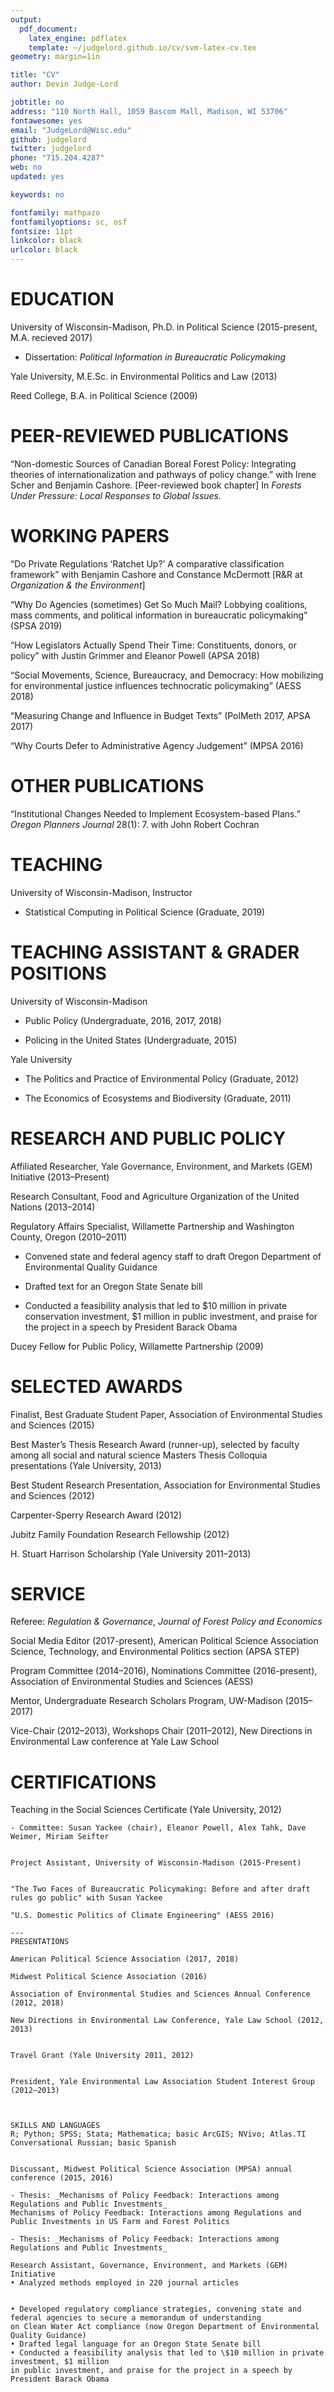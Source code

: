 ```yaml
---
output: 
  pdf_document:
    latex_engine: pdflatex
    template: ~/judgelord.github.io/cv/svm-latex-cv.tex
geometry: margin=1in

title: "CV"
author: Devin Judge-Lord

jobtitle: no
address: "110 North Hall, 1059 Bascom Mall, Madison, WI 53706"
fontawesome: yes
email: "JudgeLord@Wisc.edu"
github: judgelord
twitter: judgelord
phone: "715.204.4287"
web: no
updated: yes

keywords: no

fontfamily: mathpazo
fontfamilyoptions: sc, osf
fontsize: 11pt
linkcolor: black
urlcolor: black
---
```


# EDUCATION

University of Wisconsin-Madison, Ph.D. in Political Science (2015-present, M.A. recieved 2017)

- Dissertation: _Political Information in Bureaucratic Policymaking_

Yale University, M.E.Sc. in Environmental Politics and Law (2013)

Reed College, B.A. in Political Science (2009)

# PEER-REVIEWED PUBLICATIONS

"Non-domestic Sources of Canadian Boreal Forest Policy: Integrating theories of internationalization and pathways of policy change." with Irene Scher and Benjamin Cashore. [Peer-reviewed book chapter] In *Forests Under Pressure: Local Responses to Global Issues.* 

# WORKING PAPERS

"Do Private Regulations 'Ratchet Up?' A comparative classification framework" with Benjamin Cashore and Constance McDermott [R\&R at *Organization \& the Environment*]

"Why Do Agencies (sometimes) Get So Much Mail? Lobbying coalitions, mass comments, and political information in bureaucratic policymaking" (SPSA 2019)

"How Legislators Actually Spend Their Time: Constituents, donors, or policy" with Justin Grimmer and Eleanor Powell (APSA 2018)

"Social Movements, Science, Bureaucracy, and Democracy: How mobilizing for environmental justice influences technocratic policymaking" (AESS 2018)

"Measuring Change and Influence in Budget Texts" (PolMeth 2017, APSA 2017)

"Why Courts Defer to Administrative Agency Judgement" (MPSA 2016)

# OTHER PUBLICATIONS

"Institutional Changes Needed to Implement Ecosystem-based Plans." *Oregon Planners Journal* 28(1): 7. with John Robert Cochran

# TEACHING

University of Wisconsin-Madison, Instructor

- Statistical Computing in Political Science (Graduate, 2019)

# TEACHING ASSISTANT & GRADER POSITIONS

University of Wisconsin-Madison

- Public Policy (Undergraduate, 2016, 2017, 2018)

- Policing in the United States (Undergraduate, 2015)

Yale University

- The Politics and Practice of Environmental Policy (Graduate, 2012)

- The Economics of Ecosystems and Biodiversity (Graduate, 2011)


# RESEARCH AND PUBLIC POLICY

Affiliated Researcher, Yale Governance, Environment, and Markets (GEM) Initiative (2013–Present)

Research Consultant, Food and Agriculture Organization of the United Nations (2013–2014)

Regulatory Affairs Specialist, Willamette Partnership and Washington County, Oregon (2010–2011) 

- Convened state and federal agency staff to draft Oregon Department of Environmental Quality Guidance 

- Drafted text for an Oregon State Senate bill 

- Conducted a feasibility analysis that led to \$10 million in private conservation investment, \$1 million in public investment, and praise for the project in a speech by President Barack Obama

Ducey Fellow for Public Policy, Willamette Partnership (2009)


# SELECTED AWARDS

Finalist, Best Graduate Student Paper, Association of Environmental Studies and Sciences (2015)

Best Master’s Thesis Research Award (runner-up), selected by faculty among all social
and natural science Masters Thesis Colloquia presentations (Yale University, 2013)

Best Student Research Presentation, Association for Environmental Studies and Sciences (2012)

Carpenter-Sperry Research Award (2012)

Jubitz Family Foundation Research Fellowship (2012)

H. Stuart Harrison Scholarship (Yale University 2011–2013)


# SERVICE

Referee: *Regulation \& Governance*, *Journal of Forest Policy and Economics*

Social Media Editor (2017-present), American Political Science Association Science, Technology, and Environmental Politics section (APSA STEP) 

Program Committee (2014–2016), Nominations Committee (2016-present), Association of Environmental Studies and Sciences (AESS) 

Mentor, Undergraduate Research Scholars Program, UW-Madison (2015–2017)

Vice-Chair (2012–2013), Workshops Chair (2011–2012), New Directions in Environmental Law conference at Yale Law School


# CERTIFICATIONS

Teaching in the Social Sciences Certificate (Yale University, 2012)









```extra
- Committee: Susan Yackee (chair), Eleanor Powell, Alex Tahk, Dave Weimer, Miriam Seifter


Project Assistant, University of Wisconsin-Madison (2015-Present)


"The Two Faces of Bureaucratic Policymaking: Before and after draft rules go public" with Susan Yackee

"U.S. Domestic Politics of Climate Engineering" (AESS 2016)

---
PRESENTATIONS

American Political Science Association (2017, 2018)

Midwest Political Science Association (2016)

Association of Environmental Studies and Sciences Annual Conference (2012, 2018)

New Directions in Environmental Law Conference, Yale Law School (2012, 2013)


Travel Grant (Yale University 2011, 2012)


President, Yale Environmental Law Association Student Interest Group (2012–2013)



SKILLS AND LANGUAGES
R; Python; SPSS; Stata; Mathematica; basic ArcGIS; NVivo; Atlas.TI
Conversational Russian; basic Spanish


Discussant, Midwest Political Science Association (MPSA) annual conference (2015, 2016)

- Thesis: _Mechanisms of Policy Feedback: Interactions among Regulations and Public Investments_
Mechanisms of Policy Feedback: Interactions among Regulations and Public Investments in US Farm and Forest Politics

- Thesis: _Mechanisms of Policy Feedback: Interactions among Regulations and Public Investments_

Research Assistant, Governance, Environment, and Markets (GEM) Initiative
• Analyzed methods employed in 220 journal articles


• Developed regulatory compliance strategies, convening state and federal agencies to secure a memorandum of understanding
on Clean Water Act compliance (now Oregon Department of Environmental Quality Guidance)
• Drafted legal language for an Oregon State Senate bill
• Conducted a feasibility analysis that led to \$10 million in private investment, $1 million
in public investment, and praise for the project in a speech by President Barack Obama
```